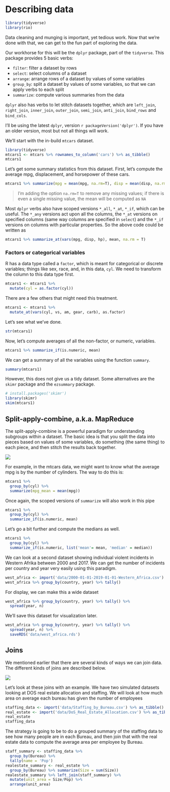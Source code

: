 # Describing data {#sec:description}

```r
library(tidyverse)
library(rio)
```


Data cleaning and munging is important, yet tedious work. Now that we're done
with that, we can get to the fun part of exploring the data. 

Our workhorse for this will be the `dplyr` package, part of the `tidyverse`. This
package provides 5 basic verbs:

- `filter`: filter a dataset by rows
- `select`: select columns of a dataset
- `arrange`: arrange rows of a dataset by values of some variables
- `group_by`: split a dataset by values of some variables, so that we can apply verbs to each split
- `summarize`: compute various summaries from the data

`dplyr` also has verbs to let stitch datasets together, which are `left_join`, 
`right_join`, `inner_join`, `outer_join`, `semi_join`, `anti_join`, `bind_rows` and
`bind_cols`.

I'll be using the latest `dplyr`, version `r packageVersion('dplyr')`. If you have 
an older version, most but not all things will work. 

We'll start with the in-build `mtcars` dataset. 

```r
library(tidyverse)
mtcars1 <- mtcars %>% rownames_to_column('cars') %>% as_tibble()
mtcars1
```

Let's get some summary statistics from this dataset. First, let's compute the average 
mpg, displacement, and horsepower of these cars.

```r
mtcars1 %>% summarize(mpg = mean(mpg, na.rm=T), disp = mean(disp, na.rm=T), hp = mean(hp, na.rm=T))
```

> I'm adding the option `na.rm=T` to remove any missing values; if there is even a single missing value, the mean will be computed as `NA`

Most `dplyr` verbs also have scoped versions `*_all`, `*_at`, `*_if`, which can be useful. The `*_any` versions act
upon all the columns, the `*_at` versions on specified columns (same way columns are specified in `select`) and the 
`*_if` versions on columns with particular properties. So the above  code could be written as

```r
mtcars1 %>% summarize_at(vars(mpg, disp, hp), mean, na.rm = T)
```

### Factors or categorical variables {-}

R has a data type called a `factor`, which is meant for categorical or discrete variables; things like sex, race, and, 
in this data, `cyl`. We need to transform the column to this data type first. 

```r
mtcars1 <- mtcars1 %>% 
  mutate(cyl = as.factor(cyl))
```

There are a few others that might need this treatment.

```r
mtcars1 <- mtcars1 %>% 
  mutate_at(vars(cyl, vs, am, gear, carb), as.factor)
```

Let's see what we've done.

```r
str(mtcars1)
```

Now, let's compute averages of all the non-factor, or numeric, variables.

```r
mtcars1 %>% summarize_if(is.numeric, mean)
```

We can get a summary of all the variables using the function `summary`.

```r
summary(mtcars1)
```

However, this does not give us a tidy dataset. Some alternatives are the `skimr` package and 
the `ezsummary` package. 

```r
# install.packages('skimr')
library(skimr)
skim(mtcars1)
```

## Split-apply-combine, a.k.a. MapReduce

The split-apply-combine is a powerful paradigm for understanding subgroups within a dataset. The basic 
idea is that you split the data into pieces based on values of some variables, do something (the same thing) to 
each piece, and then stitch the results back together. 

![](img/split-apply-combine.png)

For example, in the mtcars data, we might want to know what the average mpg is by the number of cylinders. The
way to do this is:

```r
mtcars1 %>% 
  group_by(cyl) %>% 
  summarize(mpg_mean = mean(mpg))

```

Once again, the scoped versions of `summarize` will also work in this pipe

```r
mtcars1 %>% 
  group_by(cyl) %>% 
  summarize_if(is.numeric, mean)
```

Let's go a bit further and compute the medians as well.

```r
mtcars1 %>% 
  group_by(cyl) %>% 
  summarize_if(is.numeric, list('mean'= mean, 'median' = median))
```

We can look at a second dataset showing individual violent incidents in Western Afrika
between 2000 and 2017. We can get the number of incidents per country and year very easily using this paradigm.

```r
west_africa <- import('data/2000-01-01-2019-01-01-Western_Africa.csv')
west_africa %>% group_by(country, year) %>% tally()
```

For display, we can make this a wide dataset

```r
west_africa %>% group_by(country, year) %>% tally() %>% 
  spread(year, n)
```

We'll save this dataset for visualization later.

```r
west_africa %>% group_by(country, year) %>% tally() %>% 
  spread(year, n) %>% 
  saveRDS('data/west_africa.rds')
```


## Joins

We mentioned earlier that there are several kinds of ways we can join data. The 
different kinds of joins are described below.

![](img/joins.png)

Let's look at these joins with an example. We have two simulated datasets looking at 
DOS real estate allocation and staffing. We will look at how much area on average each
bureau has given the number of employees

```r
staffing_data <- import('data/Staffing_by_Bureau.csv') %>% as_tibble()
real_estate <- import('data/DoS_Real_Estate_Allocation.csv') %>% as_tibble()
real_estate
staffing_data
```
The strategy is going to be to do a grouped summary of the staffing data to see how 
many people are in each Bureau, and then join that with the real estate data to 
compute the average area per employee by Bureau.

```r
staff_summary <- staffing_data %>% 
  group_by(Bureau) %>% 
  tally(name = 'Pop')
realestate_summary <- real_estate %>% 
  group_by(Bureau) %>% summarize(Size = sum(Size))
realestate_summary %>% left_join(staff_summary) %>% 
  mutate(unit_area = Size/Pop) %>% 
  arrange(unit_area)
```



